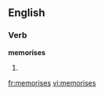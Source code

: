
==English==

===Verb===
'''memorises'''

# {{third-person singular of|[[memorise]]}}

[[fr:memorises]]
[[vi:memorises]]